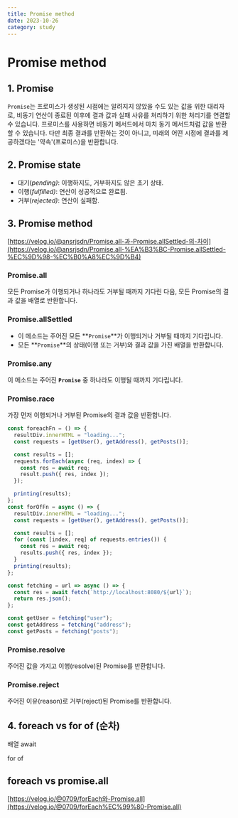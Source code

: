 ```yaml
---
title: Promise method
date: 2023-10-26
category: study
---
```


# Promise method

## 1. Promise

`Promise`는 프로미스가 생성된 시점에는 알려지지 않았을 수도 있는 값을 위한 대리자로, 비동기 연산이 종료된 이후에 결과 값과 실패 사유를 처리하기 위한 처리기를 연결할 수 있습니다. 프로미스를 사용하면 비동기 메서드에서 마치 동기 메서드처럼 값을 반환할 수 있습니다. 다만 최종 결과를 반환하는 것이 아니고, 미래의 어떤 시점에 결과를 제공하겠다는 '약속'(프로미스)을 반환합니다.

## 2. Promise state

- 대기(_pending)_: 이행하지도, 거부하지도 않은 초기 상태.
- 이행(_fulfilled)_: 연산이 성공적으로 완료됨.
- 거부(_rejected)_: 연산이 실패함.

## 3. Promise method

[https://velog.io/@ansrjsdn/Promise.all-과-Promise.allSettled-의-차이](https://velog.io/@ansrjsdn/Promise.all-%EA%B3%BC-Promise.allSettled-%EC%9D%98-%EC%B0%A8%EC%9D%B4)

### Promise.all

모든 Promise가 이행되거나 하나라도 거부될 때까지 기다린 다음, 모든 Promise의 결과 값을 배열로 반환합니다.

### Promise.allSettled

- 이 메소드는 주어진 모든 **`Promise`**가 이행되거나 거부될 때까지 기다립니다.
- 모든 **`Promise`**의 상태(이행 또는 거부)와 결과 값을 가진 배열을 반환합니다.

### Promise.any

이 메소드는 주어진 **`Promise`** 중 하나라도 이행될 때까지 기다립니다.

### Promise.race

가장 먼저 이행되거나 거부된 Promise의 결과 값을 반환합니다.

```js
const foreachFn = () => {
  resultDiv.innerHTML = "loading...";
  const requests = [getUser(), getAddress(), getPosts()];

  const results = [];
  requests.forEach(async (req, index) => {
    const res = await req;
    result.push({ res, index });
  });

  printing(results);
};
const forOfFn = async () => {
  resultDiv.innerHTML = "loading...";
  const requests = [getUser(), getAddress(), getPosts()];

  const results = [];
  for (const [index, req] of requests.entries()) {
    const res = await req;
    results.push({ res, index });
  }
  printing(results);
};

const fetching = url => async () => {
  const res = await fetch(`http://localhost:8080/${url}`);
  return res.json();
};

const getUser = fetching("user");
const getAddress = fetching("address");
const getPosts = fetching("posts");
```

### Promise.resolve

주어진 값을 가지고 이행(resolve)된 Promise를 반환합니다.

### Promise.reject

주어진 이유(reason)로 거부(reject)된 Promise를 반환합니다.

## 4. foreach vs for of (순차)

배열 await

for of

## foreach vs promise.all

[https://velog.io/@0709/forEach와-Promise.all](https://velog.io/@0709/forEach%EC%99%80-Promise.all)
